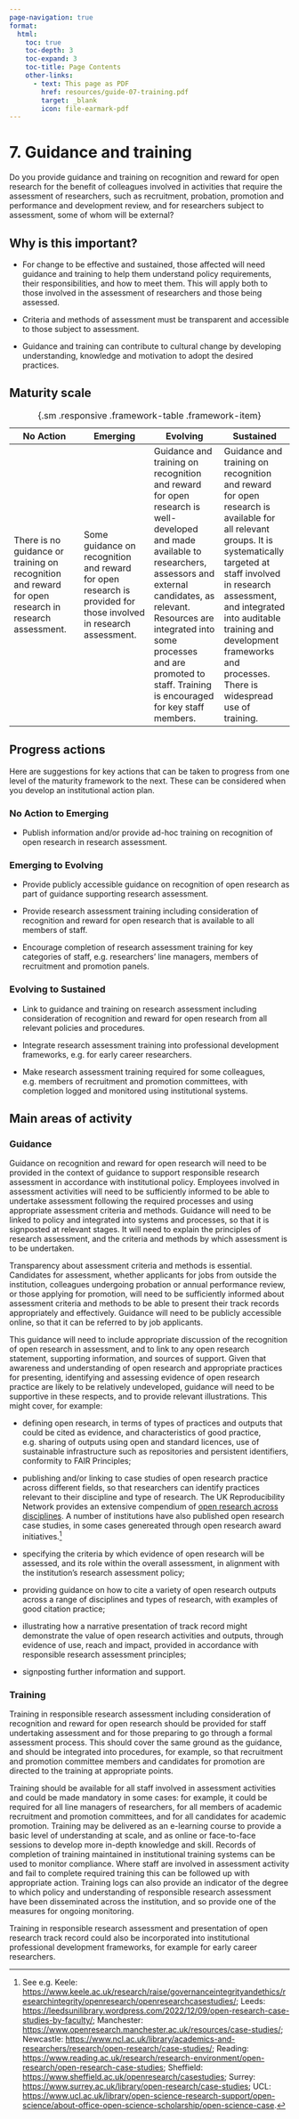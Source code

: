 ```yaml
---
page-navigation: true
format:
  html:
    toc: true
    toc-depth: 3
    toc-expand: 3
    toc-title: Page Contents
    other-links:
      - text: This page as PDF
        href: resources/guide-07-training.pdf
        target: _blank
        icon: file-earmark-pdf
---
```


# 7. Guidance and training 

```{=html}
<a href="resources/guide-07-training.pdf"
   class="pdf-download" target="_blank"></a>
```

::: {.callout .feature}
Do you provide guidance and training on recognition and reward for open research for the benefit of colleagues involved in activities that require the assessment of researchers, such as recruitment, probation, promotion and performance and development review, and for researchers subject to assessment, some of whom will be external? 
:::

## Why is this important? 

- For change to be effective and sustained, those affected will need guidance and training to help them understand policy requirements, their responsibilities, and how to meet them. This will apply both to those involved in the assessment of researchers and those being assessed. 

- Criteria and methods of assessment must be transparent and accessible to those subject to assessment. 

- Guidance and training can contribute to cultural change by developing understanding, knowledge and motivation to adopt the desired practices. 

## Maturity scale 

| No Action | Emerging | Evolving | Sustained |
|---------|---------|---------|---------|
| There is no guidance or training on recognition and reward for open research in research assessment. | Some guidance on recognition and reward for open research is provided for those involved in research assessment. | Guidance and training on recognition and reward for open research is well-developed and made available to researchers, assessors and external candidates, as relevant. Resources are integrated into some processes and are promoted to staff. Training is encouraged for key staff members. | Guidance and training on recognition and reward for open research is available for all relevant groups. It is systematically targeted at staff involved in research assessment, and integrated into auditable training and development frameworks and processes. There is widespread use of training. |

: {.sm .responsive .framework-table .framework-item}


## Progress actions 

Here are suggestions for key actions that can be taken to progress from one level of the maturity framework to the next. These can be considered when you develop an institutional action plan.  

### No Action to Emerging 

- Publish information and/or provide ad-hoc training on recognition of open research in research assessment. 

### Emerging to Evolving 

- Provide publicly accessible guidance on recognition of open research as part of guidance supporting research assessment. 

- Provide research assessment training including consideration of recognition and reward for open research that is available to all members of staff. 

- Encourage completion of research assessment training for key categories of staff, e.g. researchers' line managers, members of recruitment and promotion panels.  

### Evolving to Sustained 

- Link to guidance and training on research assessment including consideration of recognition and reward for open research from all relevant policies and procedures. 

- Integrate research assessment training into professional development frameworks, e.g. for early career researchers. 

- Make research assessment training required for some colleagues, e.g. members of recruitment and promotion committees, with completion logged and monitored using institutional systems. 

## Main areas of activity 

### Guidance  

Guidance on recognition and reward for open research will need to be provided in the context of guidance to support responsible research assessment in accordance with institutional policy. Employees involved in assessment activities will need to be sufficiently informed to be able to undertake assessment following the required processes and using appropriate assessment criteria and methods. Guidance will need to be linked to policy and integrated into systems and processes, so that it is signposted at relevant stages. It will need to explain the principles of research assessment, and the criteria and methods by which assessment is to be undertaken.  

Transparency about assessment criteria and methods is essential. Candidates for assessment, whether applicants for jobs from outside the institution, colleagues undergoing probation or annual performance review, or those applying for promotion, will need to be sufficiently informed about assessment criteria and methods to be able to present their track records appropriately and effectively. Guidance will need to be publicly accessible online, so that it can be referred to by job applicants.  

This guidance will need to include appropriate discussion of the recognition of open research in assessment, and to link to any open research statement, supporting information, and sources of support. Given that awareness and understanding of open research and appropriate practices for presenting, identifying and assessing evidence of open research practice are likely to be relatively undeveloped, guidance will need to be supportive in these respects, and to provide relevant illustrations. This might cover, for example: 

- defining open research, in terms of types of practices and outputs that could be cited as evidence, and characteristics of good practice, e.g. sharing of outputs using open and standard licences, use of sustainable infrastructure such as repositories and persistent identifiers, conformity to FAIR Principles;

- publishing and/or linking to case studies of open research practice across different fields, so that researchers can identify practices relevant to their discipline and type of research. The UK Reproducibility Network provides an extensive compendium of [open research across disciplines](https://www.ukrn.org/disciplines/). A number of institutions have also published open research case studies, in some cases genereated through open research award initiatives.^[See e.g. Keele: <https://www.keele.ac.uk/research/raise/governanceintegrityandethics/researchintegrity/openresearch/openresearchcasestudies/>; Leeds: <https://leedsunilibrary.wordpress.com/2022/12/09/open-research-case-studies-by-faculty/>; Manchester: <https://www.openresearch.manchester.ac.uk/resources/case-studies/>; Newcastle: <https://www.ncl.ac.uk/library/academics-and-researchers/research/open-research/case-studies/>; Reading: <https://www.reading.ac.uk/research/research-environment/open-research/open-research-case-studies>; Sheffield: <https://www.sheffield.ac.uk/openresearch/casestudies>; Surrey: <https://www.surrey.ac.uk/library/open-research/case-studies>; UCL: <https://www.ucl.ac.uk/library/open-science-research-support/open-science/about-office-open-science-scholarship/open-science-case>.] 

- specifying the criteria by which evidence of open research will be assessed, and its role within the overall assessment, in alignment with the institution's research assessment policy; 

- providing guidance on how to cite a variety of open research outputs across a range of disciplines and types of research, with examples of good citation practice; 

- illustrating how a narrative presentation of track record might demonstrate the value of open research activities and outputs, through evidence of use, reach and impact, provided in accordance with responsible research assessment principles; 

- signposting further information and support. 

### Training  

Training in responsible research assessment including consideration of recognition and reward for open research should be provided for staff undertaking assessment and for those preparing to go through a formal assessment process. This should cover the same ground as the guidance, and should be integrated into procedures, for example, so that recruitment and promotion committee members and candidates for promotion are directed to the training at appropriate points.  

Training should be available for all staff involved in assessment activities and could be made mandatory in some cases: for example, it could be required for all line managers of researchers, for all members of academic recruitment and promotion committees, and for all candidates for academic promotion. Training may be delivered as an e-learning course to provide a basic level of understanding at scale, and as online or face-to-face sessions to develop more in-depth knowledge and skill. Records of completion of training maintained in institutional training systems can be used to monitor compliance. Where staff are involved in assessment activity and fail to complete required training this can be followed up with appropriate action. Training logs can also provide an indicator of the degree to which policy and understanding of responsible research assessment have been disseminated across the institution, and so provide one of the measures for ongoing monitoring. 

Training in responsible research assessment and presentation of open research track record could also be incorporated into institutional professional development frameworks, for example for early career researchers. 

